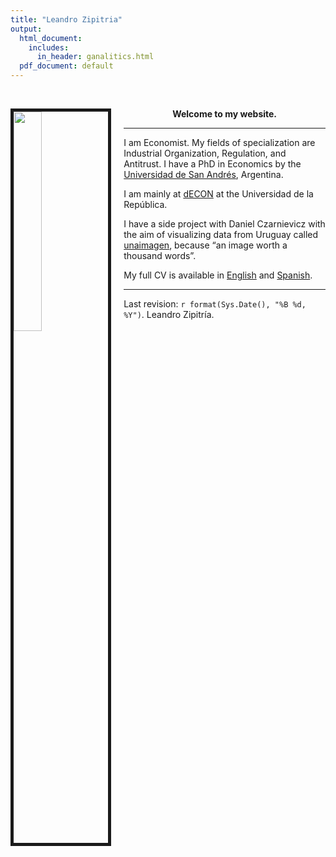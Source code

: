 ```yaml
---
title: "Leandro Zipitria"
output:
  html_document:
    includes:
      in_header: ganalitics.html
  pdf_document: default
---
```



\

<style type="text/css">

h1.title {
  font-size: 0px;
  text-align: center;
}

</style>

<link rel="stylesheet" href="styles.css" type="text/css">

<img src="Imagenes/Leandro1.jpeg" style="width:30%; border:5px solid; margin-right: 20px" align="left">

<center> **Welcome to my website.** </center>

***

I am Economist. My fields of specialization are Industrial Organization, Regulation, and Antitrust. I have a PhD in Economics by the [Universidad de San Andrés](https://www.udesa.edu.ar/departamento-de-economia/economia), Argentina.

I am mainly at [dECON](http://cienciassociales.edu.uy/departamentodeeconomia/leandro-zipitria-2/) at the Universidad de la República.

I have a side project with Daniel Czarnievicz with the aim of visualizing data from Uruguay called [unaimagen](https://www.unaimagen.uy/), because "an image worth a thousand words".

My full CV is available in [English](files/english_CV.pdf) and [Spanish](files/spanish_CV.pdf).


***

Last revision: `r format(Sys.Date(), "%B %d, %Y")`. Leandro Zipitría.